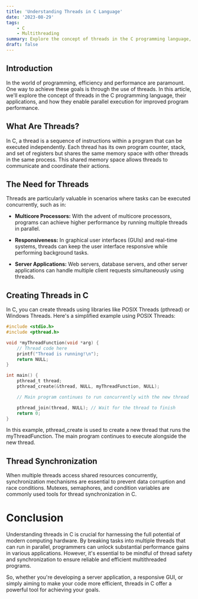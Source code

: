 ```yaml
---
title: 'Understanding Threads in C Language'
date: '2023-08-29'
tags:
    - C
    - Multithreading
summary: Explore the concept of threads in the C programming language, their use cases, and how they enable parallel execution for improved performance.
draft: false
---
```


## Introduction

In the world of programming, efficiency and performance are paramount. One way to achieve these goals is through the use of threads. In this article, we'll explore the concept of threads in the C programming language, their applications, and how they enable parallel execution for improved program performance.

## What Are Threads?

In C, a thread is a sequence of instructions within a program that can be executed independently. Each thread has its own program counter, stack, and set of registers but shares the same memory space with other threads in the same process. This shared memory space allows threads to communicate and coordinate their actions.

## The Need for Threads

Threads are particularly valuable in scenarios where tasks can be executed concurrently, such as in:

-   **Multicore Processors:** With the advent of multicore processors, programs can achieve higher performance by running multiple threads in parallel.

-   **Responsiveness:** In graphical user interfaces (GUIs) and real-time systems, threads can keep the user interface responsive while performing background tasks.

-   **Server Applications:** Web servers, database servers, and other server applications can handle multiple client requests simultaneously using threads.

## Creating Threads in C

In C, you can create threads using libraries like POSIX Threads (pthread) or Windows Threads. Here's a simplified example using POSIX Threads:

```c:threadsExample.c
#include <stdio.h>
#include <pthread.h>

void *myThreadFunction(void *arg) {
    // Thread code here
    printf("Thread is running!\n");
    return NULL;
}

int main() {
    pthread_t thread;
    pthread_create(&thread, NULL, myThreadFunction, NULL);

    // Main program continues to run concurrently with the new thread

    pthread_join(thread, NULL); // Wait for the thread to finish
    return 0;
}
```

In this example, pthread_create is used to create a new thread that runs the myThreadFunction. The main program continues to execute alongside the new thread.

## Thread Synchronization

When multiple threads access shared resources concurrently, synchronization mechanisms are essential to prevent data corruption and race conditions. Mutexes, semaphores, and condition variables are commonly used tools for thread synchronization in C.

# Conclusion

Understanding threads in C is crucial for harnessing the full potential of modern computing hardware. By breaking tasks into multiple threads that can run in parallel, programmers can unlock substantial performance gains in various applications. However, it's essential to be mindful of thread safety and synchronization to ensure reliable and efficient multithreaded programs.

So, whether you're developing a server application, a responsive GUI, or simply aiming to make your code more efficient, threads in C offer a powerful tool for achieving your goals.
